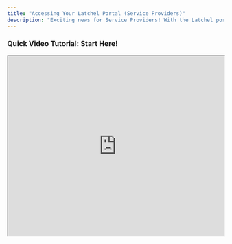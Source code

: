 ```yaml
---
title: "Accessing Your Latchel Portal (Service Providers)"
description: "Exciting news for Service Providers! With the Latchel portal, you can easily access and view all jobs, providing updates to keep things moving smoothly."
---
```


### <Icon icon="camera-movie" iconType="sharp-duotone-solid" color="#ff9b8a" size={25} /> **Quick Video Tutorial: Start Here\!**

<iframe width="100%" height="420" src="https://www.youtube.com/embed/vXItWWReUb8" title="Accessing Your Latchel Portal" frameborder="1" allow="accelerometer; autoplay; clipboard-write; encrypted-media; gyroscope; picture-in-picture; web-share" referrerpolicy="strict-origin-when-cross-origin" allowfullscreen />

<Check>
  Whenever a work order becomes available depending on your skill set, **a notification will be sent** out through:

  - **Automated emails from** [scheduler@latchel.com](mailto:scheduler@latchel.com)
  - **Via SMS received from Latchel**
</Check>

### **Accessing Your Latchel Dashboard Link Via Email**

A work order in Finding Service Provider will send automated invites to service providers on queue. The email will show from which Property Management company the work order is from and by clicking on **View Job Details**, it will route you to your **Latchel Dashboard** for you to update the work order. 

<Frame>
  ![](/images/rtaImage-7.jpg)
</Frame>

### **Accessing Your Latchel Dashboard Via SMS**

Depending on the setup of the account, you may also receive an **SMS**. You can view and accept the job by clicking on the **link**. The SMS message is similar to what you received in the email.

<Frame>
  ![](/images/rtaImage-8.jpg)
</Frame>

Clicking the work order details link within either the email or SMS you received will take you to the **Work Order details page**. From here, you can make the necessary updates you need in the work order.

<Tip>
  For more details on updating work order, please refer to the help guide: [A Service Provider’s Guide in Updating a Work Order](/s/topic/0TO5e000000h9wpGAA/A-Service-Provider-s-Guide-in-Updating-a-Work-Order).
</Tip>

<Frame>
  ![](/images/rtaImage-9.jpg)
</Frame>

<Note>
  You will **NOT** be able to see the complete details of the work order, more importantly the property address, unless you Accept & Schedule the job.
</Note>

In the same page, you will find the **My Maintenance** option located at the upper right hand corner of the page. By clicking this, it will take you to your Latchel dashboard.

<Frame>
  ![](/images/rtaImage-10.jpg)
</Frame>

<Frame>
  ![](/images/rtaImage-11.jpg)
</Frame>

<Tip>
  The dashboard will show recent work orders assigned to you categorized per status. The Latchel dashboard link is unique to every Service Provider. It can be saved as a favorite in the browser or mobile phone device for easy access
</Tip>

**Want to get full details on what's in Latchel Dashboard? Check the guide below\!**

<Card title="An Overview of the Service Provider Dashboard." icon="chalkboard-user" iconType="duotone" color="#ff9b8a" href="/s/topic/0TO5e000000h9wpGAA/An-Overview-of-the-Service-Provider-Log-In-Dashboard">
  Get familiar with the main features and tools on your dashboard.
</Card>